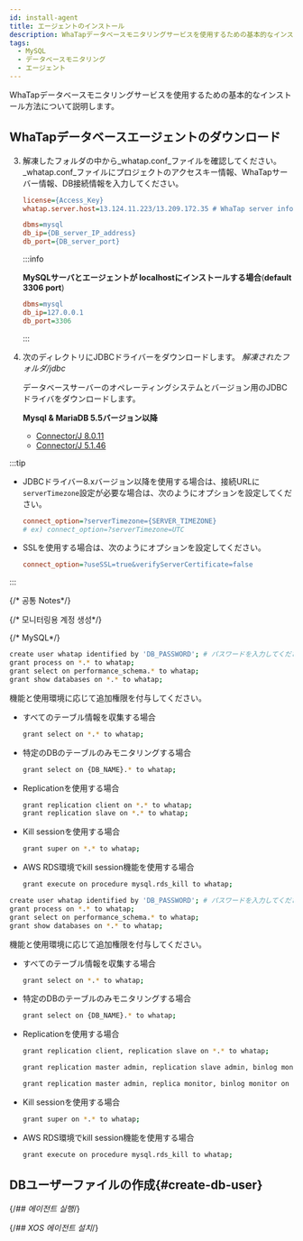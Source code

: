 ```yaml
---
id: install-agent
title: エージェントのインストール
description: WhaTapデータベースモニタリングサービスを使用するための基本的なインストール方法について説明します。
tags:
  - MySQL
  - データベースモニタリング
  - エージェント
---
```



WhaTapデータベースモニタリングサービスを使用するための基本的なインストール方法について説明します。


<Agentsignupguide />   

<Youtube ko='e_UpCgapfQY' en='MIo3HRIOt8M' ja='MIo3HRIOt8M' />


<Createprojectv2 />


<Accesskey />

## WhaTapデータベースエージェントのダウンロード


<Dbinstallagentsteps />  

3. 解凍したフォルダの中から_whatap.conf_ファイルを確認してください。_whatap.conf_ファイルにプロジェクトのアクセスキー情報、WhaTapサーバー情報、DB接続情報を入力してください。

   ```ini title='whatap.conf'
   license={Access_Key}
   whatap.server.host=13.124.11.223/13.209.172.35 # WhaTap server information

   dbms=mysql
   db_ip={DB_server_IP_address}
   db_port={DB_server_port}
   ```

   :::info

   **MySQLサーバとエージェントが localhostにインストールする場合**(**default 3306 port**)

   ```ini title='whatap.conf'
   dbms=mysql
   db_ip=127.0.0.1
   db_port=3306
   ```

   :::

4. 次のディレクトリにJDBCドライバーをダウンロードします。 _解凍されたフォルダ/jdbc_

   データベースサーバーのオペレーティングシステムとバージョン用のJDBCドライバをダウンロードします。

   **Mysql & MariaDB 5.5バージョン以降**

   - [Connector/J 8.0.11](https://dev.mysql.com/downloads/connector/j/)
   - [Connector/J 5.1.46](https://dev.mysql.com/downloads/connector/j/5.1.html)

:::tip

- JDBCドライバー8.xバージョン以降を使用する場合は、接続URLに`serverTimezone`設定が必要な場合は、次のようにオプションを設定してください。

  ```ini title='whatap.conf'
  connect_option=?serverTimezone={SERVER_TIMEZONE}
  # ex) connect_option=?serverTimezone=UTC
  ```

- SSLを使用する場合は、次のようにオプションを設定してください。

  ```ini title='whatap.conf'
  connect_option=?useSSL=true&verifyServerCertificate=false
  ```

:::

{/* 공통 Notes*/}


<Dbinstallagentcommonnotes />

{/* 모니터링용 계정 생성*/}


<Dbcreatemonitoringaccount />

{/* MySQL*/}

<Tabs groupId="mysql-db">
<TabItem value="mysql" label="MySQL">

```bash
create user whatap identified by 'DB_PASSWORD'; # パスワードを入力してください。
grant process on *.* to whatap;
grant select on performance_schema.* to whatap;
grant show databases on *.* to whatap;
```

機能と使用環境に応じて追加権限を付与してください。

- すべてのテーブル情報を収集する場合

  ```bash
  grant select on *.* to whatap;
  ```

- 特定のDBのテーブルのみモニタリングする場合

  ```bash
  grant select on {DB_NAME}.* to whatap;
  ```

- Replicationを使用する場合

  ```bash
  grant replication client on *.* to whatap;
  grant replication slave on *.* to whatap;
  ```

- Kill sessionを使用する場合

  ```bash
  grant super on *.* to whatap;
  ```

- AWS RDS環境でkill session機能を使用する場合

  ```bash
  grant execute on procedure mysql.rds_kill to whatap;
  ```

</TabItem>
<TabItem value="mariadb" label="MariaDB">

```bash
create user whatap identified by 'DB_PASSWORD'; # パスワードを入力してください。
grant process on *.* to whatap;
grant select on performance_schema.* to whatap;
grant show databases on *.* to whatap;
```

機能と使用環境に応じて追加権限を付与してください。

- すべてのテーブル情報を収集する場合

  ```bash
  grant select on *.* to whatap;
  ```

- 特定のDBのテーブルのみモニタリングする場合

  ```bash
  grant select on {DB_NAME}.* to whatap;
  ```

- Replicationを使用する場合

  ```bash title="below MariaDB 10.5.1"
  grant replication client, replication slave on *.* to whatap;
  ```

  ```bash title="MariaDB 10.5.2 ~ 10.5.8"
  grant replication master admin, replication slave admin, binlog monitor on *.* to whatap;
  ```

  ```bash title="MariaDB 10.5.9 or later"
  grant replication master admin, replica monitor, binlog monitor on *.* to whatap;
  ```

- Kill sessionを使用する場合

  ```bash
  grant super on *.* to whatap;
  ```

- AWS RDS環境でkill session機能を使用する場合

  ```bash
  grant execute on procedure mysql.rds_kill to whatap;
  ```

</TabItem>
</Tabs>

## DBユーザーファイルの作成{#create-db-user}

<DBuserDesc name='default'/>


<Dbcreatedbuserfilebody /> 

{/*## 에이전트 실행*/}


<Dbrunagent /> 

{/*## XOS 에이전트 설치*/}


<Dbinstallxosagent /> 
